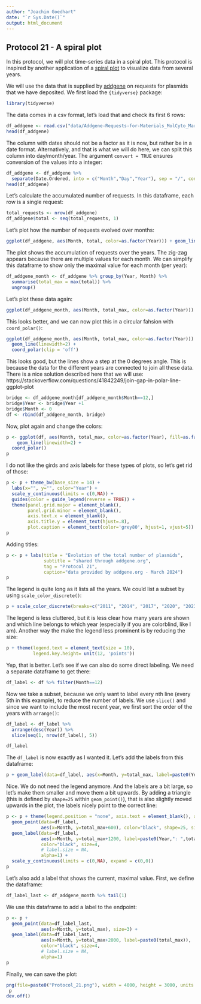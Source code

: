 ```yaml
---
author: "Joachim Goedhart"
date: "`r Sys.Date()`"
output: html_document
---
```


## Protocol 21 - A spiral plot {#protocol-21}


In this protocol, we will plot time-series data in a spiral plot. This protocol is inspired by another application of a [spiral plot](https://flowingdata.com/2022/01/10/a-quick-and-easy-way-to-make-spiral-charts-in-r/) to visualize data from several years.


We will use the data that is supplied by [addgene](http://www.addgene.org) on requests for plasmids that we have deposited.
We first load the `{tidyverse}` package:

```r
library(tidyverse)
```

The data comes in a csv format, let's load that and check its first 6 rows:

```r
df_addgene <- read.csv("data/Addgene-Requests-for-Materials_MolCyto_March_2024.csv", stringsAsFactors = TRUE)
head(df_addgene)
```
The column with dates should not be a factor as it is now, but rather be in a date format. Alternatively, and that is what we will do here, we can split this column into day/month/year. The argument `convert = TRUE` ensures conversion of the values into a integer:

```r
df_addgene <- df_addgene %>%
  separate(Date.Ordered, into = c("Month","Day","Year"), sep = "/", convert = TRUE)
head(df_addgene)
```

Let's calculate the accumulated number of requests. In this dataframe, each row is a single request:

```r
total_requests <- nrow(df_addgene)
df_addgene$total <- seq(total_requests, 1)
```

Let's plot how the number of requests evolved over months:

```r
ggplot(df_addgene, aes(Month, total, color=as.factor(Year))) + geom_line()
```

The plot shows the accumulation of requests over the years. The zig-zag appears because there are multiple values for each month. We can simplify this dataframe to show only the maximal value for each month (per year):

```r
df_addgene_month <- df_addgene %>% group_by(Year, Month) %>%
  summarise(total_max = max(total)) %>%
  ungroup()
```

Let's plot these data again:

```r
ggplot(df_addgene_month, aes(Month, total_max, color=as.factor(Year))) + geom_line()
```

This looks better, and we can now plot this in a circular fahsion with `coord_polar()`:

```r
ggplot(df_addgene_month, aes(Month, total_max, color=as.factor(Year))) +
  geom_line(linewidth=2) +
  coord_polar(clip = 'off')
```

This looks good, but the lines show a step at the 0 degrees angle. This is because the data for the different years are connected to join all these data. There is a nice solution described here that we will use:
https://stackoverflow.com/questions/41842249/join-gap-in-polar-line-ggplot-plot

```r
bridge <- df_addgene_month[df_addgene_month$Month==12,]
bridge$Year <- bridge$Year +1
bridge$Month <- 0
df <- rbind(df_addgene_month, bridge)

```

Now, plot again and change the colors:

```r
p <- ggplot(df, aes(Month, total_max, color=as.factor(Year), fill=as.factor(Year))) +
    geom_line(linewidth=2) +
  coord_polar()
p
```

I do not like the girds and axis labels for these types of plots, so let's get rid of those:

```r
p <- p + theme_bw(base_size = 14) +
  labs(x="", y="", color="Year") +
  scale_y_continuous(limits = c(0,NA)) +
  guides(color = guide_legend(reverse = TRUE)) +
  theme(panel.grid.major = element_blank(),
        panel.grid.minor = element_blank(),
        axis.text.x = element_blank(),
        axis.title.y = element_text(hjust=.8),
        plot.caption = element_text(color='grey80', hjust=1, vjust=5))
p
```

Adding titles:

```r
p <- p + labs(title = "Evolution of the total number of plasmids",
              subtitle = "shared through addgene.org",
              tag = "Protocol 21",
              caption="data provided by addgene.org - March 2024")
p
```

The legend is quite long as it lists all the years. We could list a subset by using `scale_color_discrete()`:

```r
p + scale_color_discrete(breaks=c("2011", "2014", "2017", "2020", "2023")) + labs(color = "")
```

The legend is less cluttered, but it is less clear how many years are shown and which line belongs to which year (especially if you are colorblind, like I am). Another way the make the legend less prominent is by reducing the size:

```r
p + theme(legend.text = element_text(size = 10),
          legend.key.height= unit(12, 'points'))
```

Yep, that is better. Let's see if we can also do some direct labeling. We need a separate dataframe to get there:

```r
df_label <- df %>% filter(Month==12)
```

Now we take a subset, because we only want to label every nth line (every 5th in this example), to reduce the number of labels. We use `slice()` and since we want to include the most recent year, we first sort the order of the years with `arrange()`:

```r
df_label <- df_label %>%
  arrange(desc(Year)) %>%
  slice(seq(1, nrow(df_label), 5))

df_label
```


The `df_label` is now exactly as I wanted it. Let's add the labels from this dataframe:

```r
p + geom_label(data=df_label, aes(x=Month, y=total_max, label=paste0(Year,": ",total_max)), color="black", size=4, label.size = NA, alpha=0.8)
```

Nice. We do not need the legend anymore. And the labels are a bit large, so let's make them smaller and move them a bit upwards. By adding a triangle (this is defined by `shape=25` within `geom_point()`), that is also slightly moved upwards in the plot, the labels nicely point to the correct line:

```r
p <- p + theme(legend.position = "none", axis.text = element_blank(), axis.ticks = element_blank()) +
  geom_point(data=df_label,
             aes(x=Month, y=total_max+600), color="black", shape=25, size=5) +
  geom_label(data=df_label,
             aes(x=Month, y=total_max+1200, label=paste0(Year,": ",total_max)),
             color="black", size=4,
             # label.size = NA,
             alpha=1) +
  scale_y_continuous(limits = c(0,NA), expand = c(0,0))
p
```

Let's also add a label that shows the current, maximal value. First, we define the dataframe:

```r
df_label_last <- df_addgene_month %>% tail(1)
```

We use this dataframe to add a label to the endpoint:

```r
p <- p +
  geom_point(data=df_label_last,
             aes(x=Month, y=total_max), size=3) +
  geom_label(data=df_label_last,
             aes(x=Month, y=total_max+2000, label=paste0(total_max)),
             color="black", size=4,
             # label.size = NA,
             alpha=1)
p
```

Finally, we can save the plot:

```r
png(file=paste0("Protocol_21.png"), width = 4000, height = 3000, units = "px", res = 400)
 p
dev.off()
```
